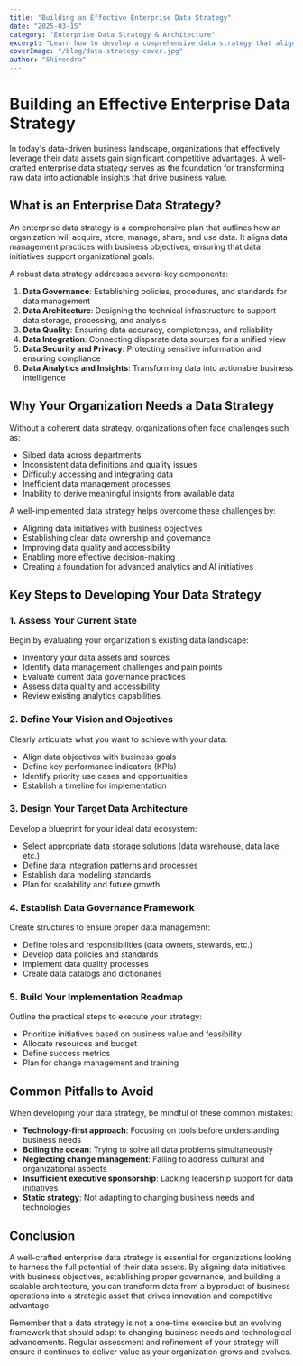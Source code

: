 ```yaml
---
title: "Building an Effective Enterprise Data Strategy"
date: "2025-03-15"
category: "Enterprise Data Strategy & Architecture"
excerpt: "Learn how to develop a comprehensive data strategy that aligns with business objectives and drives organizational value."
coverImage: "/blog/data-strategy-cover.jpg"
author: "Shivendra"
---
```


# Building an Effective Enterprise Data Strategy

In today's data-driven business landscape, organizations that effectively leverage their data assets gain significant competitive advantages. A well-crafted enterprise data strategy serves as the foundation for transforming raw data into actionable insights that drive business value.

## What is an Enterprise Data Strategy?

An enterprise data strategy is a comprehensive plan that outlines how an organization will acquire, store, manage, share, and use data. It aligns data management practices with business objectives, ensuring that data initiatives support organizational goals.

A robust data strategy addresses several key components:

1. **Data Governance**: Establishing policies, procedures, and standards for data management
2. **Data Architecture**: Designing the technical infrastructure to support data storage, processing, and analysis
3. **Data Quality**: Ensuring data accuracy, completeness, and reliability
4. **Data Integration**: Connecting disparate data sources for a unified view
5. **Data Security and Privacy**: Protecting sensitive information and ensuring compliance
6. **Data Analytics and Insights**: Transforming data into actionable business intelligence

## Why Your Organization Needs a Data Strategy

Without a coherent data strategy, organizations often face challenges such as:

- Siloed data across departments
- Inconsistent data definitions and quality issues
- Difficulty accessing and integrating data
- Inefficient data management processes
- Inability to derive meaningful insights from available data

A well-implemented data strategy helps overcome these challenges by:

- Aligning data initiatives with business objectives
- Establishing clear data ownership and governance
- Improving data quality and accessibility
- Enabling more effective decision-making
- Creating a foundation for advanced analytics and AI initiatives

## Key Steps to Developing Your Data Strategy

### 1. Assess Your Current State

Begin by evaluating your organization's existing data landscape:

- Inventory your data assets and sources
- Identify data management challenges and pain points
- Evaluate current data governance practices
- Assess data quality and accessibility
- Review existing analytics capabilities

### 2. Define Your Vision and Objectives

Clearly articulate what you want to achieve with your data:

- Align data objectives with business goals
- Define key performance indicators (KPIs)
- Identify priority use cases and opportunities
- Establish a timeline for implementation

### 3. Design Your Target Data Architecture

Develop a blueprint for your ideal data ecosystem:

- Select appropriate data storage solutions (data warehouse, data lake, etc.)
- Define data integration patterns and processes
- Establish data modeling standards
- Plan for scalability and future growth

### 4. Establish Data Governance Framework

Create structures to ensure proper data management:

- Define roles and responsibilities (data owners, stewards, etc.)
- Develop data policies and standards
- Implement data quality processes
- Create data catalogs and dictionaries

### 5. Build Your Implementation Roadmap

Outline the practical steps to execute your strategy:

- Prioritize initiatives based on business value and feasibility
- Allocate resources and budget
- Define success metrics
- Plan for change management and training

## Common Pitfalls to Avoid

When developing your data strategy, be mindful of these common mistakes:

- **Technology-first approach**: Focusing on tools before understanding business needs
- **Boiling the ocean**: Trying to solve all data problems simultaneously
- **Neglecting change management**: Failing to address cultural and organizational aspects
- **Insufficient executive sponsorship**: Lacking leadership support for data initiatives
- **Static strategy**: Not adapting to changing business needs and technologies

## Conclusion

A well-crafted enterprise data strategy is essential for organizations looking to harness the full potential of their data assets. By aligning data initiatives with business objectives, establishing proper governance, and building a scalable architecture, you can transform data from a byproduct of business operations into a strategic asset that drives innovation and competitive advantage.

Remember that a data strategy is not a one-time exercise but an evolving framework that should adapt to changing business needs and technological advancements. Regular assessment and refinement of your strategy will ensure it continues to deliver value as your organization grows and evolves.
